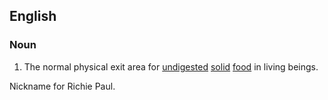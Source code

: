 ==English==
===Noun===
{{en-noun|sg=[[anal]] [[pore]]}}
# {{biology}} The normal physical exit area for [[undigested]] [[solid]] [[food]] in living beings.
Nickname for Richie Paul.